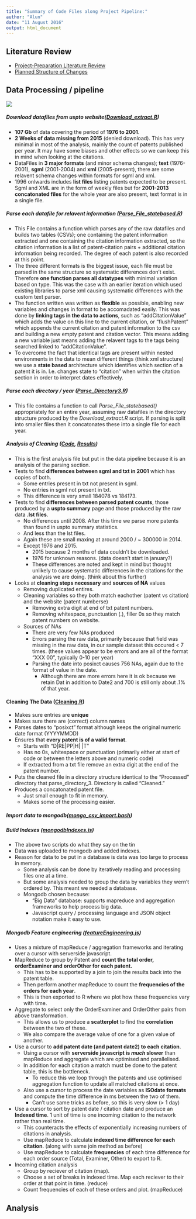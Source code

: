 ```yaml
---
title: "Summary of Code Files along Project Pipeline:"
author: "Alun"
date: "11 August 2016"
output: html_document
---
```


## Literature Review
  - [Project-Preparation Literature Review](https://github.com/alunmeredith/MSC-Project/blob/master/Deliverables/review.pdf)
  - [Planned Structure of Changes](https://github.com/alunmeredith/MSC-Project/blob/master/Dissertation/LiteratureReivewStructure.md)

## Data Processing / pipeline
![](./FlowChart.png)

##### Download datafiles from uspto website([Download_extract.R](https://github.com/alunmeredith/MSC-Project/blob/master/Code/Download_extract.R))
 - **107 Gb** of data covering the period of **1976 to 2001**. 
 - **2 Weeks of data missing from 2015** (denied download). This has very minimal in most of the analysis, mainly the count of patents published per year. It may have some biases and other effects so we can keep this in mind when looking at the citations. 
 - DataFiles in **3 major formats** (and minor schema changes); **text** (1976-2001), **sgml** (2001-2004) and **xml** (2005-present), there are some relavent schema changes within formats for sgml and xml. 
 - 1996 onlwards includes **list files** listing patents expected to be present. Sgml and XML are in the form of weekly files but for **2001-2013 concatonated files** for the whole year are also present, text format is in a single file. 
 
##### Parse each datafile for relavent information ([Parse_File_statebased.R](https://github.com/alunmeredith/MSC-Project/blob/master/Code/Parse_File_statebased.R))
 - This File contains a function which parses any of the raw datafiles and builds two tables (CSVs); one containing the patent information extracted and one containing the citation information extracted, so the citation information is a list of patent-citation pairs + additional citation information being recorded. The degree of each patent is also recorded at this point.  
 - The three different formats is the biggest issue, each file must be parsed in the same structure so systematic differences don't exist. Therefore **one function parses all datatypes** with minimal variation based on type. This was the case with an earlier iteration which used existing libraries to parse xml causing systematic differences with the custom text parser. 
 - The function written was written as **flexible** as possible, enabling new variables and changes in format to be accomadated easily. This was done by **linking tags in the data to actions**, such as "addCitationValue" which adds the value on this line to the current citation, or "flushPatent" which appends the current citation and patent information to the csv and building a new empty patent and citation vector. This means adding a new variable just means adding the relavent tags to the tags being searched linked to "addCitationValue". 
 - To overcome the fact that identical tags are present within nested environments in the data to mean different things (think xml structure) we use a **state based** architecture which identifies which section of a patent it is in. I.e. changes state to "citation" when within the citation section in order to interpret dates effectively. 

##### Parse each directory / year ([Parse_Directory3.R](https://github.com/alunmeredith/MSC-Project/blob/master/Code/Parse_Directory3.R))
 - This file contains a function to call *Parse_File_statebased()* appropriately for an entire year, assuming raw datafiles in the directory structure produced by the *Download_extract.R* script. If parsing is split into smaller files then it concatonates these into a single file for each year. 
 
##### Analysis of Cleaning ([Code](https://github.com/alunmeredith/MSC-Project/blob/master/Code/Analysis_Testing_Extraction_and_Cleaning.Rmd), [Results](https://github.com/alunmeredith/MSC-Project/blob/master/Code/Analysis_Testing_Extraction_and_Cleaning.pdf))
 - This is the first analysis file but put in the data pipeline because it is an analysis of the parsing section. 
 - Tests to find **differences between sgml and txt in 2001** which has copies of both. 
    - Some entries present in txt not present in sgml.
    - No entries in sgml not present in txt. 
    - This difference is very small 184078 vs 184173. 
 - Tests to find **differences between parsed patent counts**, those produced by a **uspto summary** page and those produced by the raw data **.lst files**. 
     - No differences until 2008. 
     After this time we parse more patents than found in uspto summary statistics. 
     - And less than the lst files. 
     - Again these are small maxing at around 2000 / ~ 300000 in 2014. 
     - Except 1976 and 2015.
        - 2015 because 2 months of data couldn't be downloaded. 
        - 1976 for unknown reasons. (data doesn't start in january?)
        - These differences are noted and kept in mind but thought unlikely to cause systematic differences in the citations for the analysis we are doing. (think about this further)
 - Looks at **cleaning steps necessary** and **sources of NA** values
    - Removing duplicated entires. 
    - Cleaning variables so they both match eachother (patent vs citation) and the website (patent numberse)
        - Removing extra digit at end of txt patent numbers.
        - Removing whitespace, punctuation (.), filler 0s so they match patent numbers on website. 
    - Sources of NAs
        - There are very few NAs produced
        - Errors parsing the raw data, primarily because that field was missing in the raw data, in our sample dataset this occured < 7 times. (these values appear to be errors and are all of the format "XXX  00", typically 0-10 per year)
        - Parsing the date into posixct causes 756 NAs, again due to the format of value in the date. 
            - Although there are more errors here it is ok because we retain Dat in addition to Date2 and 700 is still only about .1% of that year. 

#### Cleaning The Data ([Cleaning.R](https://github.com/alunmeredith/MSC-Project/blob/master/Code/Cleaning.R))
 - Makes sure entries are **unique**
 - Makes sure there are (correct) column names
 - Parses dates to "posixct" format  although keeps the original numeric date format (YYYYMMDD)
 - Ensures that **every patent is of a valid format**. 
    - Starts with "D|RE|PP|H| |T"
    - Has no 0s, whitespace or punctuation (primarily either at start of code or between the letters above and numeric code)
    - If extracted from a txt file remove an extra digit at the end of the patent number. 
 - Puts the cleaned file in a directory structure identical to the "Processed" directory that parse_directory_3. Directory is called "Cleaned."
 - Produces a concatonated patent file. 
    - Just small enough to fit in memory.
    - Makes some of the processing easier. 
    
##### Import data to mongodb([mongo_csv_import.bash](https://github.com/alunmeredith/MSC-Project/blob/master/Code/mongodb_csv_import.bash))
##### Build Indexes ([mongodbIndexes.js](https://github.com/alunmeredith/MSC-Project/blob/master/Code/mongodbIndexes.js))
 - The above two scripts do what they say on the tin
 - Data was uploaded to mongodb and added indexes. 
 - Reason for data to be put in a database is data was too large to process in memory.
    - Some analysis can be done by iteratively reading and processing files one at a time.
    - But some analysis needed to group the data by variables they wern't ordered by. This meant we needed a database.
    - Mongodb chosen because:
        - "Big Data" database: supports mapreduce and aggregation frameworks to help process big data. 
        - Javascript query / processing language and JSON object notation make it easy to use. 

##### Mongodb Feature engineering ([featureEngineering.js](https://github.com/alunmeredith/MSC-Project/blob/master/Code/featureEngineering.js))
 - Uses a mixture of mapReduce / aggregation frameworks and iterating over a cursor with serverside javascript.  
 - MapReduce to group by Patent and **count the total order, orderExaminer and orderOther for each patent.**     
    - This has to be supported by a join to join the results back into the patent table. 
    - Then perform another mapReduce to count the **frequencies of the orders for each year**. 
    - This is then exported to R where we plot how these frequencies vary with time. 
 - Aggregate to select only the OrderExaminer and OrderOther pairs from above transformation.
    - This allows us to produce a **scatterplot** to find the **correlation** between the two of these. 
    - We also compare the average value of one for a given value of another. 
 - Use a cursor to **add patent date (and patent date2) to each citation**. 
    - Using a cursor with **serverside javascript is *much* slower** than mapReduce and aggregate which are optimised and parallelised. 
    - In addition for each citation a match must be done to the patent table, this is the bottleneck. 
        - To reduce this we loop through the patents and use optimised aggregation function to update all matched citations at once. 
    - Also use a cursor to process the date variables as **ISOdate formats** and compute the time difference in ms between the two of them.  
        - Can't use same tricks as before, so this is very slow (> 1 day)
 - Use a cursor to sort by patent date / citation date and produce an **Indexed time**. 1 unit of time is one incoming citation to the network rather than real time. 
    - This counteracts the effects of exponentially increasing numbers of citations in analysis. 
    - Use mapReduce to calculate **indexed time difference for each citation**. (along with same join method as before)
    - Use mapReduce to calculate **frequencies** of each time difference for each order source (Total, Examiner, Other) to export to R. 
 - Incoming citation analysis
    - Group by reciever of citation (map). 
    - Choose a set of breaks in indexed time. Map each reciever to their order at that point in time. (reduce)
    - Count frequencies of each of these orders and plot. (mapReduce)
    
## Analysis
